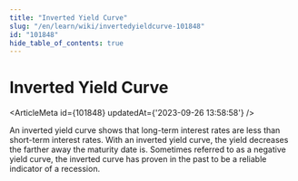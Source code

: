```yaml
---
title: "Inverted Yield Curve"
slug: "/en/learn/wiki/invertedyieldcurve-101848"
id: "101848"
hide_table_of_contents: true
---
```



# Inverted Yield Curve

<ArticleMeta id={101848} updatedAt={'2023-09-26 13:58:58'} />
<div className='border-solid border-b border-t-0 my-4 border-[var(--ifm-color-gray-300)]' />

An inverted yield curve shows that long-term interest rates are less than short-term interest rates. With an inverted yield curve, the yield decreases the farther away the maturity date is. Sometimes referred to as a negative yield curve, the inverted curve has proven in the past to be a reliable indicator of a recession.
